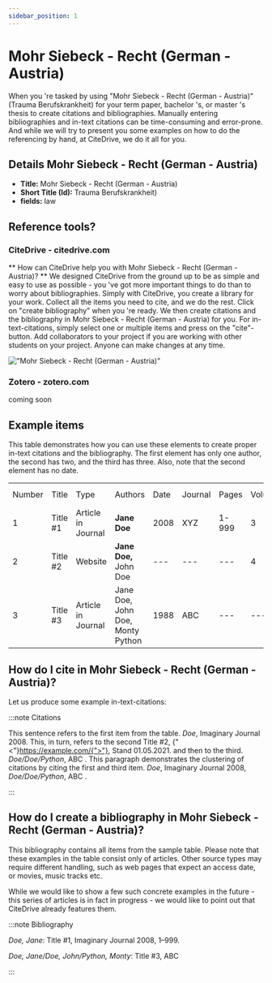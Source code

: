 ```yaml
---
sidebar_position: 1
---
```


# Mohr Siebeck - Recht (German - Austria)

When you 're tasked by using "Mohr Siebeck - Recht (German - Austria)" (Trauma Berufskrankheit) for your term paper, bachelor 's, or master 's thesis to create citations and bibliographies.
Manually entering bibliographies and in-text citations can be time-consuming and error-prone. And while we will try to present you some examples on how to do the referencing by hand, at CiteDrive, we do it all for you.

## Details  Mohr Siebeck - Recht (German - Austria)
* **Title:** Mohr Siebeck - Recht (German - Austria)
* **Short Title (Id):** Trauma Berufskrankheit)
* **fields:** law

## Reference tools?
### CiteDrive - citedrive.com
** How can CiteDrive help you with Mohr Siebeck - Recht (German - Austria)? **
We designed CiteDrive from the ground up to be as simple and easy to use as possible - you 've got more important things to do than to worry about bibliographies. Simply with CiteDrive, you create a library for your work. Collect all the items you need to cite, and we do the rest. Click on "create bibliography" when you 're ready. We then create citations and the bibliography in Mohr Siebeck - Recht (German - Austria) for you. For in-text-citations, simply select one or multiple items and press on the "cite"-button. Add collaborators to your project if you are working with other students on your project. Anyone can make changes at any time.


!["Mohr Siebeck - Recht (German - Austria)"](images/mohr-siebeck--recht-german--austria.svg "Choose Mohr Siebeck - Recht (German - Austria) in the CiteDrive App")

### Zotero - zotero.com

coming soon

## Example items

This table demonstrates how you can use these elements to create proper in-text citations and the bibliography. The first element has only one author, the second has two, and the third has three. Also, note that the second element has no date.


<table>
  <tr>
   <td>Number
   </td>
   <td>Title
   </td>
   <td>Type
   </td>
   <td>Authors
   </td>
   <td>Date
   </td>
   <td>Journal
   </td>
   <td>Pages
   </td>
   <td>Volume
   </td>
   <td>Issue
   </td>
   <td>Access Date
   </td>
  </tr>
  <tr>
   <td>1
   </td>
   <td>Title #1
   </td>
   <td>Article in Journal
   </td>
   <td><strong>Jane Doe</strong>
   </td>
   <td>2008
   </td>
   <td>XYZ
   </td>
   <td>1-999
   </td>
   <td>3
   </td>
   <td>2
   </td>
   <td>--
   </td>
  </tr>
  <tr>
   <td>
2
   </td>
   <td>Title #2
   </td>
   <td>Website
   </td>
   <td><strong>Jane Doe, </strong>John Doe
   </td>
   <td>---
   </td>
   <td>---
   </td>
   <td>---
   </td>
   <td>4
   </td>
   <td>---
   </td>
   <td>2020-05-01
   </td>
  </tr>
  <tr>
   <td>3
   </td>
   <td>Title #3
   </td>
   <td>Article in Journal
   </td>
   <td>Jane Doe, John Doe, Monty Python
   </td>
   <td>1988
   </td>
   <td>ABC
   </td>
   <td>---
   </td>
   <td>---
   </td>
   <td>16
   </td>
   <td>---
   </td>
  </tr>
</table>



## How do I cite in  Mohr Siebeck - Recht (German - Austria)?

Let us produce some example in-text-citations:

:::note Citations


This sentence refers to the first item from the table. <i>Doe</i>, Imaginary Journal 2008. This, in turn, refers to the second Title #2, {"<"}https://example.com/{">"}, Stand 01.05.2021.
and then to the third.  <i>Doe/Doe/Python</i>, ABC .
This paragraph demonstrates the clustering of citations by citing the first and third item. <i>Doe</i>, Imaginary Journal 2008, <i>Doe/Doe/Python</i>, ABC .

:::

## How do I create a bibliography in Mohr Siebeck - Recht (German - Austria)?

This bibliography contains all items from the sample table. Please note that these examples in the table consist only of articles. Other source types may require different handling, such as web pages that expect an access date, or movies, music tracks etc.

While we would like to show a few such concrete examples in the future - this series of articles is in fact in progress - we would like to point out that CiteDrive already features them.

:::note Bibliography

<i><i>Doe, Jane</i></i>: Title #1, Imaginary Journal 2008, 1–999.

<i><i>Doe, Jane/Doe, John/Python, Monty</i></i>: Title #3, ABC 



:::


        